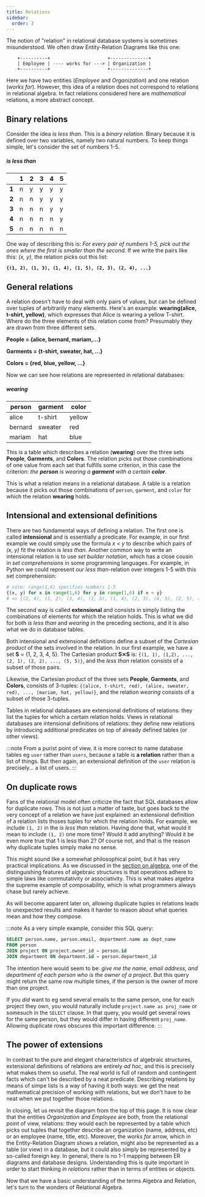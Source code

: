 ```yaml
---
title: Relations
sidebar:
  order: 3
---
```


The notion of "relation" in relational database systems is sometimes misunderstood. We often draw Entity-Relation Diagrams like this one:

```
    +----------+                     +--------------+
    | Employee | ---- works for ---> | Organization |
    +----------+                     +--------------+
```

Here we have two entities (*Employee* and *Organization*) and one relation (*works for*). However, this idea of a relation does not correspond to relations in relational algebra. In fact relations considered here are *mathematical* relations, a more abstract concept.

## Binary relations

Consider the idea *is less than*. This is a *binary relation*. Binary because it is defined over two variables, namely two natural numbers. To keep things simple, let's consider the set of numbers 1-5.

##### is less than
|       | 1 | 2 | 3 | 4 | 5 |
| -     | - | - | - | - | - |
| **1** | n | y | y | y | y |
| **2** | n | n | y | y | y |
| **3** | n | n | n | y | y |
| **4** | n | n | n | n | y |
| **5** | n | n | n | n | n |

One way of describing this is: *For every pair of numbers 1-5, pick out the ones where the first is smaller than the second.* If we write the pairs like this: *(x, y)*, the relation picks out this list:

**`{(1, 2), (1, 3), (1, 4), (1, 5), (2, 3), (2, 4), ...}`**

## General relations

A relation doesn't have to deal with only pairs of values, but can be defined over tuples of arbitrarily many elements. Here's an example: **wearing(alice, t-shirt, yellow)**, which expresses that Alice is wearing a yellow T-shirt. Where do the three elements of this relation come from? Presumably they are drawn from three different sets.

**People = \{alice, bernard, mariam,...\}**

**Garments = \{t-shirt, sweater, hat, ...\}**

**Colors = \{red, blue, yellow, ...\}**

Now we can see how relations are represented in relational databases:

##### wearing
| person | garment  | color  |
| ----- | --------  | ------ |
| alice   | t-shirt | yellow |
| bernard | sweater | red    |
| mariam  | hat     | blue   |

This is a table which describes a relation (**wearing**) over the three sets **People**, **Garments**, and **Colors**. The relation picks out those combinations of one value from each set that fulfills some criterion, in this case the criterion: *the **person** is wearing a **garment** with a certain **color***.

This is what a relation means in a relational database. A table is a relation because it picks out those combinations of `person`, `garment`, and `color` for which the relation **wearing** holds.

## Intensional and extensional definitions

There are two fundamental ways of defining a relation. The first one is called **intensional** and is essentially a predicate. For example, in our first example we could simply use the formula *x < y* to describe which pairs of *(x, y)* fit the relation *is less than*. Another common way to write an intensional relation is to use *set builder notation*, which has a close cousin in *set comprehensions* in some programming languages. For example, in Python we could represent our *less than*-relation over integers 1-5 with this set comprehension:

```python
# note: range(1,6) specifies numbers 1-5
{(x, y) for x in range(1,6) for y in range(1,6) if x < y}
# => {(2, 4), (1, 2), (3, 4), (1, 5), (1, 4), (2, 3), (4, 5), (2, 5), (1, 3), (3, 5)}
```

The second way is called **extensional** and consists in simply listing the combinations of elements for which the relation holds. This is what we did for both *is less than* and *wearing* in the preceding sections, and it is also what we do in database tables.

Both intensional and extensional definitions define a subset of the *Cartesian product* of the sets involved in the relation. In our first example, we have a set **S** = \{1, 2, 3, 4, 5\}. The Cartesian product **S⨯S** is: `{(1, 1), (1,2), ..., (2, 1), (2, 2), ..., (5, 5)}`, and the *less than* relation consists of a subset of those pairs.

Likewise, the Cartesian product of the three sets **People**, **Garments**, and **Colors**, consists of 3-tuples: `{(alice, t-shirt, red), (alice, sweater, red), ..., (mariam, hat, yellow)}`, and the relation *wearing* consists of a subset of those 3-tuples.

Tables in relational databases are extensional definitions of relations: they list the tuples for which a certain relation holds. Views in relational databases are intensional definitions of relations: they define new relations by introducing additional predicates on top of already defined tables (or other views).

:::note
From a purist point of view, it is more correct to name database tables eg `user` rather than `users`, because a table is **a relation** rather than a list of things. But then again, an extensional definition of the `user` relation is precisely... a list of users.
:::

## On duplicate rows

Fans of the relational model often criticize the fact that SQL databases allow for duplicate rows. This is not just a matter of taste, but goes back to the very concept of a relation we have just explained: an extensional definition of a relation lists thoses tuples for which the relation holds. For example, we include `(1, 2)` in the *is less than* relation. Having done that, what would it mean to include `(1, 2)` one more time? Would it add anything? Would it be even more true that 1 is less than 2? Of course not, and that is the reason why duplicate tuples simply make no sense.

This might sound like a somewhat philosophical point, but it has very practical implications. As we discussed in the [section on algebra](/algebra), one of the distinguishing features of algebraic structures is that operations adhere to simple laws like commutativity or associativity. This is what makes algebra the supreme example of composability, which is what programmers always chase but rarely achieve.

As will become apparent later on, allowing duplicate tuples in relations leads to unexpected results and makes it harder to reason about what queries mean and how they compose.

:::note
As a very simple example, consider this SQL query:

```sql
SELECT person.name, person.email, department.name as dept_name
FROM person
JOIN project ON project.owner_id = person.id
JOIN department ON department.id = person.department_id
```

The intention here would seem to be: *give me the name, email address, and department of each person who is the owner of a project*. But this query might return the same row multiple times, if the person is the owner of more than one project.

If you *did* want to eg send several emails to the same person, one for each project they own, you would naturally include `project.name as proj_name` or somesuch in the `SELECT` clause. In that query, you would get several rows for the same person, but they would differ in having different `proj_name`. Allowing duplicate rows obscures this important difference.
:::

## The power of extensions

In contrast to the pure and elegant characteristics of algebraic structures, extensional definitions of relations are entirely *ad hoc*, and this is precisely what makes them so useful. The real world is full of random and contingent facts which can't be described by a neat predicate. Describing relations by means of simpe lists is a way of having it both ways: we get the neat mathematical precision of working with relations, but we don't have to be neat when we put together those relations.

In closing, let us revisit the diagram from the top of this page. It is now clear that the entities *Organization* and *Employee* are both, from the relational point of view, relations: they would each be represented by a table which picks out tuples that together describe an organization (name, address, etc) or an employee (name, title, etc). Moreover, the *works for* arrow, which in the Entity-Relation Diagram shows a relation, might also be represented as a table (or view) in a database, but it could also simply be represented by a so-called foreign key. In general, there is no 1-1 mapping between ER diagrams and database designs. Understanding this is quite important in order to start thinking *in relations* rather than in terms of entities or objects.

Now that we have a basic understanding of the terms Algebra and Relation, let's turn to the wonders of Relational Algebra.
